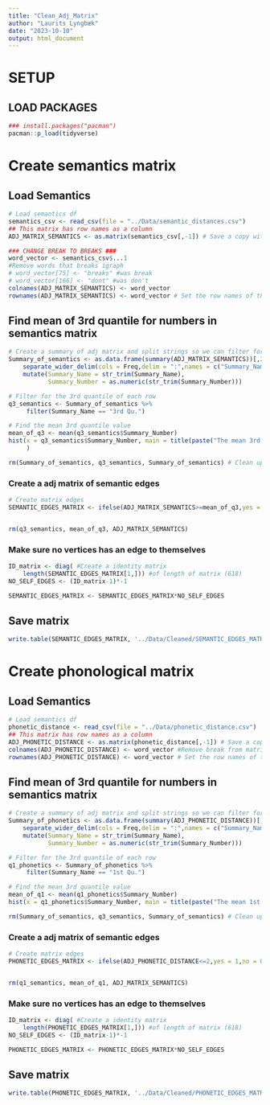 ```yaml
---
title: "Clean_Adj_Matrix"
author: "Laurits Lyngbæk"
date: "2023-10-10"
output: html_document
---
```


# SETUP
## LOAD PACKAGES
```r
### install.packages("pacman")
pacman::p_load(tidyverse)
```

# Create semantics matrix
## Load Semantics
```r
# Load semantics df
semantics_csv <- read_csv(file = "../Data/semantic_distances.csv")
## This matrix has row names as a column
ADJ_MATRIX_SEMANTICS <- as.matrix(semantics_csv[,-1]) # Save a copy without the name-column

### CHANGE BREAK TO BREAKS ###
word_vector <- semantics_csv$...1
#Remove words that breaks igraph
# word_vector[75] <- "breaks" #was break
# word_vector[166] <- "dont" #was don't
colnames(ADJ_MATRIX_SEMANTICS) <- word_vector
rownames(ADJ_MATRIX_SEMANTICS) <- word_vector # Set the row names of the copied matrix as the name-column from the original matrix

```

## Find mean of 3rd quantile for numbers in semantics matrix
```r

# Create a summary of adj matrix and split strings so we can filter for statistic and get the number
Summary_of_semantics <- as.data.frame(summary(ADJ_MATRIX_SEMANTICS))[,2:3] %>%
    separate_wider_delim(cols = Freq,delim = ":",names = c("Summary_Name", "Summary_Number")) %>% 
    mutate(Summary_Name = str_trim(Summary_Name),
           Summary_Number = as.numeric(str_trim(Summary_Number)))

# Filter for the 3rd quantile of each row
q3_semantics <- Summary_of_semantics %>% 
     filter(Summary_Name == "3rd Qu.")

# Find the mean 3rd quantile value
mean_of_q3 <- mean(q3_semantics$Summary_Number)
hist(x = q3_semantics$Summary_Number, main = title(paste("The mean 3rd quantile value is", round(mean_of_q3,2)))
     )

rm(Summary_of_semantics, q3_semantics, Summary_of_semantics) # Clean up environment
```

### Create a adj matrix of semantic edges
```r
# Create matrix edges
SEMANTIC_EDGES_MATRIX <- ifelse(ADJ_MATRIX_SEMANTICS>=mean_of_q3,yes = 1,no = 0)


rm(q3_semantics, mean_of_q3, ADJ_MATRIX_SEMANTICS)
```
### Make sure no vertices has an edge to themselves
```r
ID_matrix <- diag( #Create a identity matrix
    length(SEMANTIC_EDGES_MATRIX[1,])) #of length of matrix (618)
NO_SELF_EDGES <- (ID_matrix-1)*-1

SEMANTIC_EDGES_MATRIX <- SEMANTIC_EDGES_MATRIX*NO_SELF_EDGES

```


## Save matrix
```r
write.table(SEMANTIC_EDGES_MATRIX, '../Data/Cleaned/SEMANTIC_EDGES_MATRIX.txt', sep = ",")
```



# Create phonological matrix
## Load Semantics
```r
# Load semantics df
phonetic_distance <- read_csv(file = "../Data/phonetic_distance.csv")
## This matrix has row names as a column
ADJ_PHONETIC_DISTANCE <- as.matrix(phonetic_distance[,-1]) # Save a copy without the name-column
colnames(ADJ_PHONETIC_DISTANCE) <- word_vector #Remove break from matrix
rownames(ADJ_PHONETIC_DISTANCE) <- word_vector # Set the row names of the copied matrix as the name-column from the original matrix
```

## Find mean of 3rd quantile for numbers in semantics matrix
```r

# Create a summary of adj matrix and split strings so we can filter for statistic and get the number
Summary_of_phonetics <- as.data.frame(summary(ADJ_PHONETIC_DISTANCE))[,2:3] %>%
    separate_wider_delim(cols = Freq,delim = ":",names = c("Summary_Name", "Summary_Number")) %>% 
    mutate(Summary_Name = str_trim(Summary_Name),
           Summary_Number = as.numeric(str_trim(Summary_Number)))

# Filter for the 3rd quantile of each row
q1_phonetics <- Summary_of_phonetics %>% 
     filter(Summary_Name == "1st Qu.")

# Find the mean 3rd quantile value
mean_of_q1 <- mean(q1_phonetics$Summary_Number)
hist(x = q1_phonetics$Summary_Number, main = title(paste("The mean 1st quantile value is", round(mean_of_q1,2))))

rm(Summary_of_semantics, q3_semantics, Summary_of_semantics) # Clean up environment
```

### Create a adj matrix of semantic edges
```r
# Create matrix edges
PHONETIC_EDGES_MATRIX <- ifelse(ADJ_PHONETIC_DISTANCE<=2,yes = 1,no = 0)


rm(q1_semantics, mean_of_q1, ADJ_MATRIX_SEMANTICS)
```
### Make sure no vertices has an edge to themselves
```r
ID_matrix <- diag( #Create a identity matrix
    length(PHONETIC_EDGES_MATRIX[1,])) #of length of matrix (618)
NO_SELF_EDGES <- (ID_matrix-1)*-1

PHONETIC_EDGES_MATRIX <- PHONETIC_EDGES_MATRIX*NO_SELF_EDGES

```


## Save matrix
```r
write.table(PHONETIC_EDGES_MATRIX, '../Data/Cleaned/PHONETIC_EDGES_MATRIX.txt', sep = ",")
```



